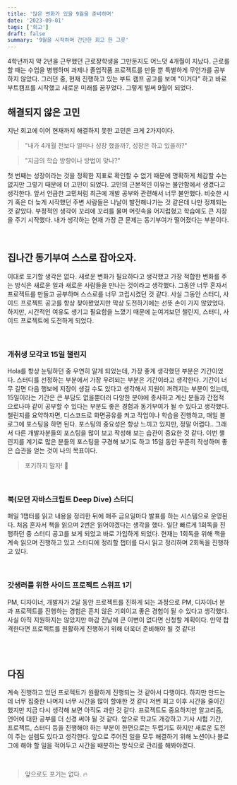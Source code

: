 ```yaml
---
title: '많은 변화가 있을 9월을 준비하며'
date: '2023-09-01'
tags: ['회고']
draft: false
summary: '9월을 시작하며 간단한 회고 한 그릇'
---
```


4학년까지 약 2년을 근무했던 근로장학생을 그만둔지도 어느덧 4개월이 지났다. 근로를 할 때는 수업을 병행하며 과제나 졸업작품 프로젝트를 만들 뿐 특별하게 무언가를 공부하지 않았다. 그러던 중, 현재 진행하고 있는 부트 캠프 공고를 보며 "이거다" 하고 바로 부트캠프를 시작했고 새로운 미래를 꿈꾸었다. 그렇게 벌써 9월이 되었다.

## 해결되지 않은 고민
지난 회고에 이어 현재까지 해결하지 못한 고민은 크게 2가지이다.
> "내가 4개월 전보다 얼마나 성장 했을까?, 성장은 하고 있을까?"

>"지금의 학습 방향이나 방법이 맞나?" 

첫 번째는 성장이라는 것을 정확한 지표로 확인할 수 없기 때문에 명확하게 체감할 수는 없지만 그렇기 때문에 더 고민이 되었다. 고민의 근본적인 이유는 불안함에서 생겼다고 생각한다. 앞서 언급한 고민처럼 최근에 개발 공부와 관련해서 너무 불안했다. 비슷한 시기 혹은 더 늦게 시작했던 주변 사람들은 나날이 발전해나가는 것 같은데 나만 정체되는 것 같았다. 부정적인 생각이 꼬리에 꼬리를 물며 머릿속을 어지럽혔고 학습에도 큰 지장을 주기 시작했다. 내가 생각하는 현재 가장 큰 문제는 동기부여가 떨어졌다는 부분이다. 


<br/>

## 집나간 동기부여 스스로 잡아오자.
이대로 포기할 생각은 없다. 새로운 변화가 필요하다고 생각했고 가장 적합한 변화를 주는 방식은 새로운 일과 새로운 사람들을 만나는 것이라고 생각했다. 그동안 너무 혼자서 프로젝트를 만들고 공부하며 스스로를 너무 고립시켰던 것 같다. 사실 그동안 스터디, 사이드 프로젝트 공고를 항상 찾아봤었지만 막상 도전하기에는 선뜻 손이 가지 않았었다. 하지만, 시간적인 여유도 생기고 필요함을 느꼈기 때문에 눈여겨보던 챌린지, 스터디, 사이드 프로젝트에 도전하게 되었다.

<br/>

### 개취생 모각코 15일 챌린지
Hola를 항상 눈팅하던 중 우연히 알게 되었는데, 가장 좋게 생각했던 부분은 기간이었다. 스터디를 선정하는 부분에서 가장 우려되는 부분은 기간이라고 생각한다. 기간이 너무 길면 다음 행보에 지장이 생길 수도 있다고 생각해서 지원이 꺼려지는 부분이 있는데, 15일이라는 기간은 큰 부담도 없을뿐더러 다양한 분야에 종사하고 계신 분들과 간접적으로나마 같이 공부할 수 있다는 부분도 좋은 경험과 동기부여가 될 수 있다고 생각했다.
챌린지를 요약하자면, 디스코드로 화면공유를 켜고 작업이나 학습을 진행하고, 매일 블로그에 포스팅을 하면 된다. 포스팅의 중요성은 항상 느끼고 있지만, 정말 어렵다.. 그래서 다른 개발자분들의 포스팅을 많이 보고 작성해 보는 습관이 중요한 것 같다. 이번 챌린지를 계기로 많은 분들의 포스팅을 구경해 보기도 하고 15일 동안 꾸준히 작성하며 좋은 습관을 얻는 것이 나의 목표이다.

> 포기하지 말자! 💪

<br/>

### 북(모던 자바스크립트 Deep Dive) 스터디
매일 1챕터를 읽고 내용을 정리한 뒤에 매주 금요일마다 발표를 하는 시스템으로 운영된다. 처음 혼자서 책을 읽으며 2번은 읽어야겠다는 생각을 했다. 일단 빠르게 1회독을 진행하던 중 스터디 공고를 보게 되었고 바로 가입하게 되었다. 현재는 1회독을 위해 책을 계속 읽으며 진행하고 있고 스터디에 정리할 챕터를 다시 읽고 정리하며 2회독을 진행하고 있다.

<br/>

### 갓생러를 위한 사이드 프로젝트 스위프 1기
PM, 디자이너, 개발자가 2달 동안 프로젝트를 진하게 되는 과정으로 PM, 디자이너 분과 프로젝트를 진행하는 경험은 흔치 않은 기회이고 좋은 경험이 될 수 있다고 생각했다. 사실 아직 지원하지는 않았지만 마감 전날에 큰 이변이 없다면 신청할 계획이다. 만약 합격한다면 프로젝트를 원활하게 진행하기 위해 더욱더 준비해야 될 것 같다!

<br/>
<br/>

## 다짐
계속 진행하고 있던 프로젝트가 원활하게 진행되는 것 같아서 다행이다. 하지만 만드는데 너무 집중한 나머지 너무 시간을 많이 할애한 것 같다 저번 회고 이후 시간을 줄이긴 했지만 지금 다시 생각해 보면 아직도 과한 것 같다. 프로젝트도 중요하지만 알고리즘, 언어에 대한 공부를 더 신경 써야 될 것 같다. 앞으로 학교도 개강하고 기사 시험 기간, 프로젝트, 스터디 등을 진행해야 하는 부분이 한편으로는 두렵기도 하지만 새로운 도전이 주는 설렘도 있다고 생각한다.
앞으로 주어진 일을 모두 해결하기 위해 노션이나 블로그에 해야 할 일을 적어두고 시간을 배분하는 방식으로 관리를 해봐야겠다.

<br/>

> 앞으로도 포기는 없다. 🔥







